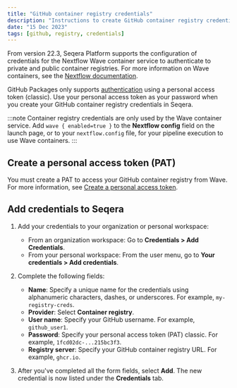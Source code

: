 ```yaml
---
title: "GitHub container registry credentials"
description: "Instructions to create GitHub container registry credentials in Seqera Platform."
date: "15 Dec 2023"
tags: [github, registry, credentials]
---
```


From version 22.3, Seqera Platform supports the configuration of credentials for the Nextflow Wave container service to authenticate to private and public container registries. For more information on Wave containers, see the [Nextflow documentation](https://www.nextflow.io/docs/latest/wave.html).

GitHub Packages only supports [authentication][github-pat] using a personal access token (classic). Use your personal access token as your password when you create your GitHub container registry credentials in Seqera.

:::note
Container registry credentials are only used by the Wave container service. Add `wave { enabled=true }` to the **Nextflow config** field on the launch page, or to your `nextflow.config` file, for your pipeline execution to use Wave containers.
:::

## Create a personal access token (PAT)

You must create a PAT to access your GitHub container registry from Wave. For more information, see [Create a personal access token][github-create].

## Add credentials to Seqera

1.  Add your credentials to your organization or personal workspace:
    - From an organization workspace: Go to **Credentials > Add Credentials**.
    - From your personal workspace: From the user menu, go to **Your credentials > Add credentials**.

2.  Complete the following fields:

    - **Name**: Specify a unique name for the credentials using alphanumeric characters, dashes, or underscores. For example, `my-registry-creds`.
    - **Provider**: Select **Container registry**.
    - **User name**: Specify your GitHub username. For example, `github_user1`.
    - **Password**: Specify your personal access token (PAT) classic. For example, `1fcd02dc-...215bc3f3`.
    - **Registry server**: Specify your GitHub container registry URL. For example, `ghcr.io`.

3.  After you've completed all the form fields, select **Add**. The new credential is now listed under the **Credentials** tab.

[github-pat]: https://docs.github.com/en/packages/working-with-a-github-packages-registry/working-with-the-container-registry#authenticating-with-a-personal-access-token-classic
[github-create]: https://docs.github.com/en/authentication/keeping-your-account-and-data-secure/managing-your-personal-access-tokens#creating-a-personal-access-token-classic
